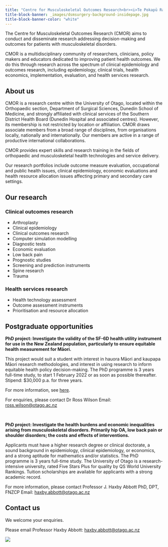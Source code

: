 ```yaml
---
title: "Centre for Musculoskeletal Outcomes Research<br><i>Te Pokapū Rangahau Hauora Wheua</i>"
title-block-banner: _images/dsmsurgery-background-insidepage.jpg
title-block-banner-color: "white"
---
```


The Centre for Musculoskeletal Outcomes Research (CMOR) aims to conduct and disseminate research addressing decision-making and outcomes for patients with musculoskeletal disorders.

CMOR is a multidisciplinary community of researchers, clinicians, policy makers and educators dedicated to improving patient health outcomes. We do this through research across the spectrum of clinical epidemiology and outcomes research, including epidemiology, clinical trials, health economics, implementation, evaluation, and health services research.

## About us

CMOR is a research centre within the University of Otago, located within the Orthopaedic section, Department of Surgical Sciences, Dunedin School of Medicine, and strongly affiliated with clinical services of the Southern District Health Board (Dunedin Hospital and associated centres). However, its membership is not restricted by location or affiliation. CMOR draws associate members from a broad range of disciplines, from organisations locally, nationally and internationally. Our members are active in a range of productive international collaborations.

CMOR provides expert skills and research training in the fields of orthopaedic and musculoskeletal health technologies and service delivery.

Our research portfolios include outcome measure evaluation, occupational and public health issues, clinical epidemiology, economic evaluations and health resource allocation issues affecting primary and secondary care settings.

## Our research

### Clinical outcomes research

* Arthroplasty
* Clinical epidemiology
* Clinical outcomes research
* Computer simulation modelling
* Diagnostic tests
* Economic evaluation
* Low back pain
* Prognostic studies
* Screening and prediction instruments
* Spine research
* Trauma

### Health services research

* Health technology assessment
* Outcome assessment instruments
* Prioritisation and resource allocation

## Postgraduate opportunities

**PhD project: Investigate the validity of the SF-6D health utility instrument for use in the New Zealand population, particularly to ensure equitable health measurement for Māori.**

This project would suit a student with interest in hauora Māori and kaupapa Māori research methodologies, and interest in using research to inform equitable health policy decision-making. The PhD programme is 3 years full-time study, to start 1 February 2022 or as soon as possible thereafter. Stipend: $30,000 p.a. for three years.

For more information, see [here](https://www.otago.ac.nz/healthsciences/students/postgraduate/research-opportunities/otago833712.html).

For enquiries, please contact Dr Ross Wilson
Email: <ross.wilson@otago.ac.nz>

<br>

**PhD project: Investigate the health burdens and economic inequalities arising from musculoskeletal disorders. Primarily hip OA, low back pain or shoulder disorders; the costs and effects of interventions.**

Applicants must have a higher research degree or clinical doctorate, a sound background in epidemiology, clinical epidemiology, or economics, and a strong aptitude for mathematics and/or statistics. The PhD programme is 3 years full-time study. The University of Otago is a research-intensive university, rated Five Stars Plus for quality by QS World University Rankings. Tuition scholarships are available for applicants with a strong academic record.

For more information, please contact Professor J. Haxby Abbott PhD, DPT, FNZCP
Email: <haxby.abbott@otago.ac.nz>

## Contact us

We welcome your enquiries.

Please email Professor Haxby Abbott: <haxby.abbott@otago.ac.nz>

<img src="_images/cmor-banner.png">
